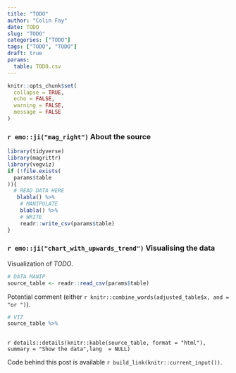 ```yaml
---
title: "TODO"
author: "Colin Fay"
date: TODO
slug: "TODO"
categories: ["TODO"]
tags: ["TODO", "TODO"]
draft: true
params:
  table: TODO.csv
---
```


```r
knitr::opts_chunk$set(
  collapse = TRUE, 
  echo = FALSE, 
  warning = FALSE, 
  message = FALSE
)
```

### `r emo::ji("mag_right")` About the source 

::: {.source}

::: 

::: {.link}
[]()
:::

::: {.quote}
> 
:::

::: {.count}
> 
:::

```r
library(tidyverse)
library(magrittr)
library(vegviz)
if (!file.exists(
  params$table
)){
  # READ DATA HERE
   blabla() %>%
    # MANIPULATE
    blabla() %>%
    # WRITE
    readr::write_csv(params$table)
}


```


### `r emo::ji("chart_with_upwards_trend")` Visualising the data

Visualization of _TODO_.

```r
# DATA MANIP
source_table <- readr::read_csv(params$table)
```


Potential comment (either `r knitr::combine_words(adjusted_table$x, and = "or ")`).

```r
# VIZ
source_table %>%
  
```

`r details::details(knitr::kable(source_table, format = "html"), summary = "Show the data",lang  = NULL)`

::: {.code}
Code behind this post is available `r build_link(knitr::current_input())`. 
:::
